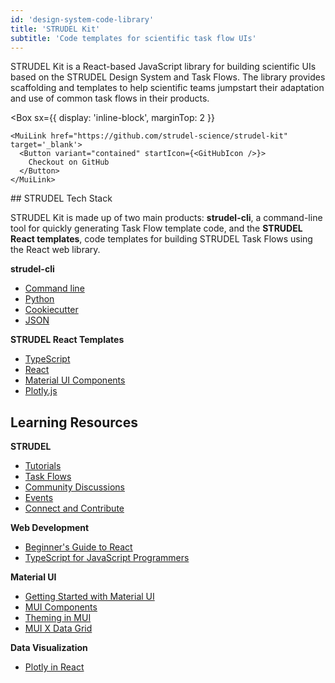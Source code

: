 ```yaml
---
id: 'design-system-code-library'
title: 'STRUDEL Kit'
subtitle: 'Code templates for scientific task flow UIs'
---
```


<Hero>
  STRUDEL Kit is a React-based JavaScript library for building scientific UIs based on the STRUDEL Design System and Task Flows. The library provides scaffolding and templates to help scientific teams jumpstart their adaptation and use of common task flows in their products.

  <Box
    sx={{
      display: 'inline-block',
      marginTop: 2
    }}
  >
    <MuiLink href="https://github.com/strudel-science/strudel-kit" target='_blank'>
      <Button variant="contained" startIcon={<GitHubIcon />}>
        Checkout on GitHub
      </Button>
    </MuiLink>
  </Box>
</Hero>
<PageContainer>
  ## STRUDEL Tech Stack

  STRUDEL Kit is made up of two main products: **strudel-cli**, a command-line tool for quickly generating Task Flow template code, and the **STRUDEL React templates**, code templates for building STRUDEL Task Flows using the React web library.

  **strudel-cli**

  - [Command line](https://developer.mozilla.org/en-US/docs/Learn/Tools_and_testing/Understanding_client-side_tools/Command_line)
  - [Python](https://www.python.org/)
  - [Cookiecutter](https://cookiecutter.readthedocs.io/en/latest/README.html)
  - [JSON](https://developer.mozilla.org/en-US/docs/Learn/JavaScript/Objects/JSON)

  **STRUDEL React Templates**

  - [TypeScript](https://www.typescriptlang.org/)
  - [React](https://react.dev/)
  - [Material UI Components](https://mui.com/material-ui/getting-started/)
  - [Plotly.js](https://plotly.com/javascript/)

  ## Learning Resources

  **STRUDEL**

  - [Tutorials](https://strudel.science/design-system/tutorials/)
  - [Task Flows](https://strudel.science/design-system/task-flows/overview/)
  - [Community Discussions](https://github.com/orgs/strudel-science/discussions)
  - [Events](https://strudel.science/engage/events/)
  - [Connect and Contribute](https://strudel.science/engage/contribute/)

  **Web Development**

  - [Beginner's Guide to React](https://egghead.io/courses/the-beginner-s-guide-to-react)
  - [TypeScript for JavaScript Programmers](https://www.typescriptlang.org/docs/handbook/-typescript-in-5-minutes.html)

  **Material UI**

  - [Getting Started with Material UI](https://mui.com/material-ui/getting-started/)
  - [MUI Components](https://mui.com/material-ui/all-components/)
  - [Theming in MUI](https://mui.com/material-ui/customization/theming/)
  - [MUI X Data Grid](https://mui.com/x/react-data-grid/)

  **Data Visualization**

  - [Plotly in React](https://plotly.com/javascript/react/)
</PageContainer> 
